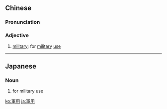 {{also|军用}}
==Chinese==
{{zh-forms|s=军用}}

===Pronunciation===
{{zh-pron
|m=jūnyòng
|c=gwan1 jung6
|mn=kun-iōng
|cat=a
}}

===Adjective===
{{zh-adj}}

# {{lb|zh|attributive}} [[military]]; for [[military]] [[use]]

{{zh-cat|Advanced}}

----

==Japanese==
{{ja-kanjitab|ぐん|よう|yomi=on}}

===Noun===
{{ja-noun|ぐんよう}}

# for military use

[[ko:軍用]]
[[ja:軍用]]